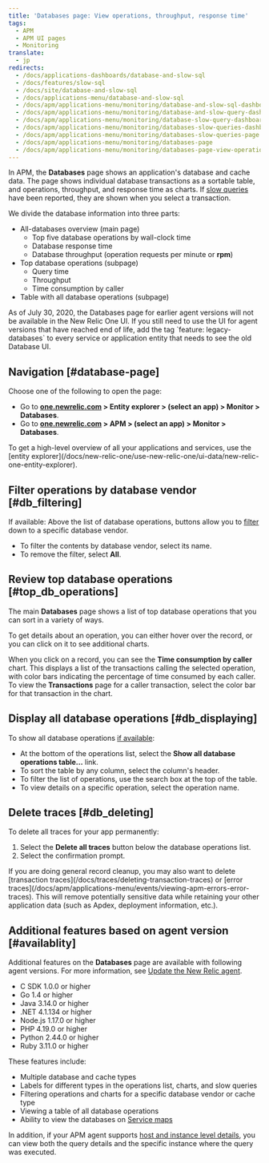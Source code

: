 ```yaml
---
title: 'Databases page: View operations, throughput, response time'
tags:
  - APM
  - APM UI pages
  - Monitoring
translate:
  - jp
redirects:
  - /docs/applications-dashboards/database-and-slow-sql
  - /docs/features/slow-sql
  - /docs/site/database-and-slow-sql
  - /docs/applications-menu/database-and-slow-sql
  - /docs/apm/applications-menu/monitoring/database-and-slow-sql-dashboard
  - /docs/apm/applications-menu/monitoring/database-and-slow-query-dashboard
  - /docs/apm/applications-menu/monitoring/database-slow-query-dashboard
  - /docs/apm/applications-menu/monitoring/databases-slow-queries-dashboard
  - /docs/apm/applications-menu/monitoring/databases-slow-queries-page
  - /docs/apm/applications-menu/monitoring/databases-page
  - /docs/apm/applications-menu/monitoring/databases-page-view-operations-throughput-response-time
---
```


In APM, the **Databases** page shows an application's database and cache data. The page shows individual database transactions as a sortable table, and operations, throughput, and response time as charts. If [slow queries](/docs/apm/applications-menu/monitoring/viewing-slow-query-details) have been reported, they are shown when you select a transaction.

We divide the database information into three parts:

* All-databases overview (main page)
  * Top five database operations by wall-clock time
  * Database response time
  * Database throughput (operation requests per minute or **rpm**)
* Top database operations (subpage)
  * Query time
  * Throughput
  * Time consumption by caller
* Table with all database operations (subpage)

<Callout variant="important">
  As of July 30, 2020, the Databases page for earlier agent versions will not be available in the New Relic One UI. If you still need to use the UI for agent versions that have reached end of life, add the tag `feature: legacy-databases` to every service or application entity that needs to see the old Database UI.
</Callout>

## Navigation [#database-page]

Choose one of the following to open the page:

* Go to **[one.newrelic.com](https://one.newrelic.com) > Entity explorer > (select an app) > Monitor > Databases**.
* Go to **[one.newrelic.com](https://one.newrelic.com) > APM > (select an app) > Monitor > Databases**.

<Callout variant="tip">
  To get a high-level overview of all your applications and services, use the [entity explorer](/docs/new-relic-one/use-new-relic-one/ui-data/new-relic-one-entity-explorer).
</Callout>

## Filter operations by database vendor [#db_filtering]

If available: Above the list of database operations, buttons allow you to [filter](#availablity) down to a specific database vendor.

* To filter the contents by database vendor, select its name.
* To remove the filter, select **All**.

## Review top database operations [#top_db_operations]

The main **Databases** page shows a list of top database operations that you can sort in a variety of ways.

To get details about an operation, you can either hover over the record, or you can click on it to see additional charts.

When you click on a record, you can see the **Time consumption by caller** chart. This displays a list of the transactions calling the selected operation, with color bars indicating the percentage of time consumed by each caller. To view the **Transactions** page for a caller transaction, select the color bar for that transaction in the chart.

## Display all database operations [#db_displaying]

To show all database operations [if available](#availability):

* At the bottom of the operations list, select the **Show all database operations table...** link.
* To sort the table by any column, select the column's header.
* To filter the list of operations, use the search box at the top of the table.
* To view details on a specific operation, select the operation name.

## Delete traces [#db_deleting]

To delete all traces for your app permanently:

1. Select the **Delete all traces** button below the database operations list.
2. Select the confirmation prompt.

<Callout variant="tip">
  If you are doing general record cleanup, you may also want to delete [transaction traces](/docs/traces/deleting-transaction-traces) or [error traces](/docs/apm/applications-menu/events/viewing-apm-errors-error-traces). This will remove potentially sensitive data while retaining your other application data (such as Apdex, deployment information, etc.).
</Callout>

## Additional features based on agent version [#availablity]

Additional features on the **Databases** page are available with following agent versions. For more information, see [Update the New Relic agent](/docs/agents/manage-apm-agents/installation/update-new-relic-agent).

* C SDK 1.0.0 or higher
* Go 1.4 or higher
* Java 3.14.0 or higher
* .NET 4.1.134 or higher
* Node.js 1.17.0 or higher
* PHP 4.19.0 or higher
* Python 2.44.0 or higher
* Ruby 3.11.0 or higher

These features include:

* Multiple database and cache types
* Labels for different types in the operations list, charts, and slow queries
* Filtering operations and charts for a specific database vendor or cache type
* Viewing a table of all database operations
* Ability to view the databases on [Service maps](/docs/apm/applications-menu/monitoring/service-maps)

In addition, if your APM agent supports [host and instance level details](/docs/apm/applications-menu/features/analyze-database-instance-level-performance-issues), you can view both the query details and the specific instance where the query was executed.
